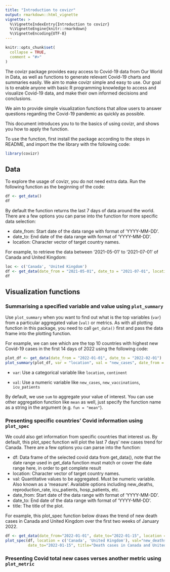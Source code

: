 ```yaml
---
title: "Introduction to covizr"
output: rmarkdown::html_vignette
vignette: >
  %\VignetteIndexEntry{Introduction to covizr}
  %\VignetteEngine{knitr::rmarkdown}
  %\VignetteEncoding{UTF-8}
---
```


```r
knitr::opts_chunk$set(
  collapse = TRUE,
  comment = "#>"
)
```

The covizr package provides easy access to Covid-19 data from Our World in Data, as well as functions to generate relevant Covid-19 charts and summaries easily. We aim to make covizr simple and easy to use. Our goal is to enable anyone with basic R programming knowledge to access and visualize Covid-19 data, and make their own informed decisions and conclusions.

We aim to provide simple visualization functions that allow users to answer questions regarding the Covid-19 pandemic as quickly as possible.

This document introduces you to to the basics of using covizr, and shows you how to apply the function.

To use the function, first install the package according to the steps in README, and import the the library with the following code:

```r
library(covizr)
```

## Data

To explore the usage of covizr, you do not need extra data. Run the following function as the beginning of the code:

```r
df <- get_data()
df
```

By default the function returns the last 7 days of data around the world. There are a few options you can parse into the function for more specific data selection:

-   date_from: Start date of the data range with format of 'YYYY-MM-DD'.
-   date_to: End date of the data range with format of 'YYYY-MM-DD'.
-   location: Character vector of target country names.

For example, to retrieve the data between '2021-05-01' to '2021-07-01' of Canada and United Kingdom:

```r
loc <- c('Canada', 'United Kingdom')
df <- get_data(date_from = "2021-05-01", date_to = "2021-07-01", location = loc)
df
```

## Visualization functions

### Summarising a specified variable and value using `plot_summary`

Use `plot_summary` when you want to find out what is the top variables (`var`) from a particular aggregated value (`val)` or metrics. As with all plotting function in this package, you need to call `get_data()` first and pass the data frame into the plotting function.

For example, we can see which are the top 10 countries with highest new Covid-19 cases in the first 14 days of 2022 using the following code:

```r
plot_df <- get_data(date_from = "2022-01-01", date_to = "2022-02-01")
plot_summary(plot_df, var = "location", val = "new_cases", date_from = "2022-01-01", date_to = "2022-01-14", top_n = 10)
```

-   `var`: Use a categorical variable like `location`, `continent`

-   `val`: Use a numeric variable like `new_cases`, `new_vaccinations`, `icu_patients`

By default, we use `sum` to aggregate your value of interest. You can use other aggregation function like `mean` as well, just specify the function name as a string in the argument (e.g. `fun = "mean"`).

### Presenting specific countries' Covid information using `plot_spec`

We could also get information from specific countries that interest us. By default, this plot_spec function will plot the last 7 days' new cases trend for Canada. There are a few options you can parse into the function:

-   df: Data frame of the selected covid data from get_data(), note that the date range used in get_data function must match or cover the date range here, in order to get complete result
-   location: Character vector of target country names.
-   val: Quantitative values to be aggregated. Must be numeric variable. Also known as a 'measure'. Available options including new_deaths, reproduction_rate, icu_patients, hosp_patients, etc.
-   date_from: Start date of the data range with format of 'YYYY-MM-DD'.
-   date_to: End date of the data range with format of 'YYYY-MM-DD'.
-   title: The title of the plot.

For example, this plot_spec function below draws the trend of new death cases in Canada and United Kingdom over the first two weeks of January 2022.

```r
df <- get_data(date_from="2022-01-01", date_to="2022-01-15", location = loc)
plot_spec(df, location = c('Canada', 'United Kingdom'), val="new_deaths", date_from="2022-01-01", 
          date_to="2022-01-15", title="Death cases in Canada and United Kingdom")
```


### Presenting Covid total new cases verses another metric using `plot_metric`
